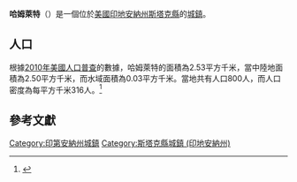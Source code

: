 {{noteTA
|G1=USState
|G2=地名
|G3=Unit
}}
{{Infobox settlement
|name            = 哈姆萊特
|native_name = Hamlet
|settlement_type          = [[鎮|城鎮]]
|image_skyline            = Depot in Hamlet, Indiana (pre-1911).jpg
|imagesize                = 250px
|image_map                = Starke County Indiana Incorporated and Unincorporated areas Hamlet Highlighted 1830708.svg
|mapsize                  = 250px
|subdivision_type         = [[世界政區索引|國家]]
|subdivision_type1        = [[美国州份|州份]]
|subdivision_type2        = [[印地安納州行政區劃|縣]]
|subdivision_name         = [[美国|美国]]
|subdivision_name1        = [[印地安納州|印地安納州]]
|subdivision_name2        = [[斯塔克縣_(印地安納州)|斯塔克縣]]
|elevation_ft             = 705
|elevation_m              = 215
|timezone                 = [[北美东部时区|CST]]
|area_total_km2           = 2.53
|area_land_km2            = 2.50
|area_water_km2           = 0.03
|area_total_sq_mi         = 
|area_land_sq_mi          = 
|area_water_sq_mi         = 
|population_as_of         = [[2010年美國人口普查|2010]]
|population_footnotes     = 
|population_total         = 800
|population_density_km2   = auto
|population_density_sq_mi = auto
|utc_offset               = -5
|coordinates              = {{coord|41|22|54|N|86|35|05|W|display=inline,title}}
| coor_pinpoint           = 
| coordinates_footnotes   = 
|timezone_DST             = EDT
|utc_offset_DST           = -4
|postal_code_type         = [[美國郵區編號|郵區編號]]
|postal_code              = 46532
|area_code                = {{link-en|电话区号812|Area code 812|812}}
|blank_name = [[地名信息系统|GNIS ID]]
|blank_info = 435622<ref name="GNIS">{{cite gnis|435622|Hamlet}}</ref>
}}
'''哈姆萊特'''（{{lang-en|Hamlet}}）是一個位於[[美國|美國]][[印地安納州|印地安納州]][[斯塔克縣_(印地安納州)|斯塔克縣]]的[[鎮|城鎮]]。

== 人口 ==
根據[[2010年美國人口普查|2010年美國人口普查]]的數據，哈姆萊特的面積為2.53平方千米，當中陸地面積為2.50平方千米，而水域面積為0.03平方千米。當地共有人口800人，而人口密度為每平方千米316人。<ref name="GR8">{{cite web|url=http://factfinder2.census.gov|publisher=[[美国人口调查局|美国人口调查局]]|accessdate=2011-05-14|title=American FactFinder|archive-date=2013-09-11|archive-url=https://web.archive.org/web/20130911234518/http://factfinder2.census.gov/|dead-url=no}}</ref>

== 參考文獻 ==
{{reflist}}
{{斯塔克縣 (印地安納州)}}
{{Indiana-geo-stub}}
{{DEFAULTSORT:Hamlet, Indiana}}
[[Category:印第安納州城鎮|Category:印第安納州城鎮]]
[[Category:斯塔克縣城鎮_(印地安納州)|Category:斯塔克縣城鎮 (印地安納州)]]